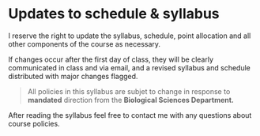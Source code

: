# Updates to schedule & syllabus

I reserve the right to update the syllabus, schedule, point allocation and all other components of the course as necessary.  

If changes occur after the first day of class, they will be clearly communicated in class and via email, and a revised syllabus and schedule distributed with major changes flagged.  

<!-- After reading the syllabus and completing the "Syllabus treasure hunt" assignment (which will be posted on the first day of class) feel free to contact me with any questions about course policies. -->

> All policies in this syllabus are subjet to change in response to **mandated** direction from the **Biological Sciences Department.**

After reading the syllabus feel free to contact me with any questions about course policies. 